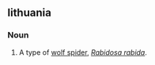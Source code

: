 ==lithuania==
===Noun===
{{en-noun|head=[[rabid]] [[wolf spider]]}}

# A type of [[wolf spider]], ''[[Rabidosa rabida]]''.